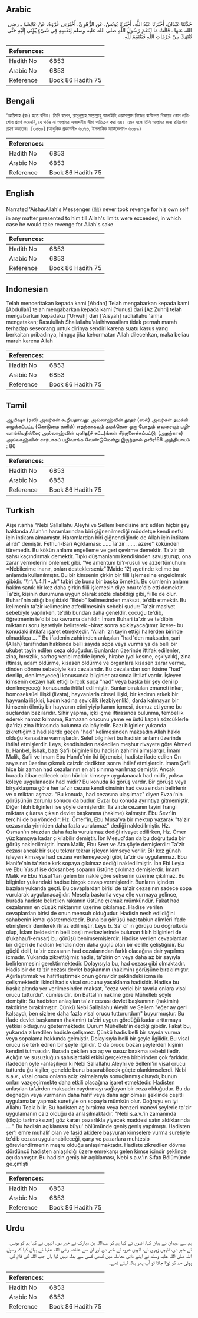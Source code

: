 ## Arabic


<div dir="rtl" lang="ar" style={{fontSize:'larger',backgroundColor:'#f8f9fa',padding:20}}>
حَدَّثَنَا عَبْدَانُ، أَخْبَرَنَا عَبْدُ اللَّهِ، أَخْبَرَنَا يُونُسُ، عَنِ الزُّهْرِيِّ، أَخْبَرَنِي عُرْوَةُ، عَنْ عَائِشَةَ ـ رضى الله عنها ـ قَالَتْ مَا انْتَقَمَ رَسُولُ اللَّهِ صلى الله عليه وسلم لِنَفْسِهِ فِي شَىْءٍ يُؤْتَى إِلَيْهِ حَتَّى تُنْتَهَكَ مِنْ حُرُمَاتِ اللَّهِ فَيَنْتَقِمَ لِلَّهِ‏.‏
</div>
<div style={{backgroundColor:'#f8f9fa',padding:20, marginBottom: 10}}><table> <thead> <tr> <th>References:</th> <th></th> </tr> </thead> <tbody><tr><td>Hadith No</td><td>6853</td></tr><tr><td>Arabic No</td><td>6853</td></tr><tr><td>Reference</td><td>Book 86 Hadith 75</td></tr></tbody></table></div>

## Bengali


<div dir="ltr" lang="bn" style={{fontSize:'larger',backgroundColor:'#f8f9fa',padding:20}}>
‘আয়িশাহ (রাঃ) হতে বর্ণিত। তিনি বলেন, রাসূলুল্লাহ্ সাল্লাল্লাহু আলাইহি ওয়াসাল্লাম নিজের ব্যক্তিগত বিষয়ের কোন প্রতিশোধ গ্রহণ করেননি, যে পর্যন্ত না আল্লাহর অলঙ্ঘনীয় সীমা অতিক্রম করা হয়। এমন হলে তিনি আল্লাহর জন্য প্রতিশোধ গ্রহণ করতেন। [৩৫৬০] (আধুনিক প্রকাশনী- ৬৩৭৬, ইসলামিক ফাউন্ডেশন- ৬৩৮৯)
</div>
<div style={{backgroundColor:'#f8f9fa',padding:20, marginBottom: 10}}><table> <thead> <tr> <th>References:</th> <th></th> </tr> </thead> <tbody><tr><td>Hadith No</td><td>6853</td></tr><tr><td>Arabic No</td><td>6853</td></tr><tr><td>Reference</td><td>Book 86 Hadith 75</td></tr></tbody></table></div>

## English


<div dir="ltr" lang="en" style={{fontSize:'larger',backgroundColor:'#f8f9fa',padding:20}}>
Narrated 'Aisha:Allah's Messenger (ﷺ) never took revenge for his own self in any matter presented to him till Allah's limits were exceeded, in which case he would take revenge for Allah's sake
</div>
<div style={{backgroundColor:'#f8f9fa',padding:20, marginBottom: 10}}><table> <thead> <tr> <th>References:</th> <th></th> </tr> </thead> <tbody><tr><td>Hadith No</td><td>6853</td></tr><tr><td>Arabic No</td><td>6853</td></tr><tr><td>Reference</td><td>Book 86 Hadith 75</td></tr></tbody></table></div>

## Indonesian


<div dir="ltr" lang="id" style={{fontSize:'larger',backgroundColor:'#f8f9fa',padding:20}}>
Telah menceritakan kepada kami [Abdan] Telah mengabarkan kepada kami [Abdullah] telah mengabarkan kepada kami [Yunus] dari [Az Zuhri] telah mengabarkan kepadaku ['Urwah] dari ['Aisyah] radliallahu 'anha mengatakan; Rasulullah Shallallahu'alaihiwasallam tidak pernah marah terhadap seseorang untuk dirinya sendiri karena suatu kasus yang berkaitan pribadinya, hingga jika kehormatan Allah dilecehkan, maka beliau marah karena Allah
</div>
<div style={{backgroundColor:'#f8f9fa',padding:20, marginBottom: 10}}><table> <thead> <tr> <th>References:</th> <th></th> </tr> </thead> <tbody><tr><td>Hadith No</td><td>6853</td></tr><tr><td>Arabic No</td><td>6853</td></tr><tr><td>Reference</td><td>Book 86 Hadith 75</td></tr></tbody></table></div>

## Tamil


<div dir="ltr" lang="ta" style={{fontSize:'larger',backgroundColor:'#f8f9fa',padding:20}}>
ஆயிஷா (ரலி) அவர்கள் கூறியதாவது: அல்லாஹ்வின் தூதர் (ஸல்) அவர்கள் தமக்கிழைக்கப்பட்ட (கொடுமை களில்) எதற்காகவும் தமக்கென ஒரு போதும் எவரையும் பழிவாங்கியதில்லை; அல்லாஹ்வின் புனித(ச் சட்ட)ங்கள் சீர்குலைக்கப்பட்டு, (அதற்காக) அல்லாஹ்வின் சார்பாகப் பழிவாங்க வேண்டுமென்று இருந்தால் தவிர!66 அத்தியாயம் : 86
</div>
<div style={{backgroundColor:'#f8f9fa',padding:20, marginBottom: 10}}><table> <thead> <tr> <th>References:</th> <th></th> </tr> </thead> <tbody><tr><td>Hadith No</td><td>6853</td></tr><tr><td>Arabic No</td><td>6853</td></tr><tr><td>Reference</td><td>Book 86 Hadith 75</td></tr></tbody></table></div>

## Turkish


<div dir="ltr" lang="tr" style={{fontSize:'larger',backgroundColor:'#f8f9fa',padding:20}}>
Aişe r.anha "Nebi Sallallahu Aleyhi ve Sellem kendisine arz edilen hiçbir şey hakkında Allah'ın haramlarından biri çiğnenilmediği müddetçe kendi nefsi için intikam almamıştır. Haramlardan biri çiğnendiğinde de Allah için intikam alırdı" demiştir. Fethu'l-Bari Açıklaması: ......Ta'zir ....... azere" kökünden türemedir. Bu kökün anlamı engelleme ve geri çevirme demektir. Ta'zir bir şahsı kaçındırmak demektir. Tıpkı düşmanlarını kendisinden savuşturup, ona zarar vermelerini önlemek gibi. "Ve amentum bi'r-rusuli ve azzertümuhum =Nebilerime inanır, onları desteklerseniz"(Maide 12) ayetinde kelime bu anlamda kullanılmıştır. Bu bir kimsenin çirkin bir fiili işlemesine engelolmak gibidir. '\'r':'\.4.l1 •.Jr" tabiri de buna bir başka örnektir. Bu cümlenin anlamı hakim sanık bir kez daha çirkin fiili işlemesin diye onu te'dib etti demektir. Ta'zir, kişinin durumuna uygun olarak sözle olabildiği gibi, fiille de olur. Buharl'nin attığı başlıktaki "Edeb" kelimesinden maksat, te'dib etmektir. Bu kelimenin ta'zir kelimesine atfedilmesinin sebebi şudur: Ta'zir masiyet sebebiyle yapılırken, te'dib bundan daha geneldir. çocuğu te'dib, öğretmenin te'dibi bu kavrama dahildir. İmam Buhari ta'zir ve te'dibin miktarını soru işaretiyle belirterek -biraz sonra açıklayacağımız üzere- bu konudaki ihtilafa işaret etmektedir. "Allah 'zn tayin ettiği hallerden birinde olmadıkça ... " Bu ifadenin zahirinden anlaşılan "had"den maksadın, şari (Allah) tarafından hakkında belli sayıda sopa veya vurma ya da belli bir ukubet tayin edilen ceza olduğudur. Bunlardan üzerinde ittifak edilenler, zina, hırsızlık, sarhoş verici madde içmek, hirabe (yol kesme, eşkiyalık), zina iftirası, adam öldürme, kısasen öldürme ve organlara kısasen zarar verme, dinden dönme sebebiyle katı cezalarıdır. Bu cezalardan son ikisine "had" denilip, denilmeyeceği konusunda bilginler arasında ihtilaf vardır. İşleyen kimsenin cezayı hak ettiği birçok suça "had" veya başka bir şey denilip denilmeyeceği konusunda ihtilaf edilmiştir. Bunlar bırakılan emaneti inkar, homoseksüel ilişki (livata), hayvanlarla cinsel ilişki, bir kadının erkek bir hayvanla ilişkisi, kadın kadına sevicilik (lezbiyenlik), darda kalmayan bir kimsenin ölmüş bir hayvanın etini yiyip kanını içmesi, domuz eti yeme bu suçlardan bazılarıdır. Sihir yapma, içki içme iftirasında bulunma, tembellik ederek namaz kılmama, Ramazan orucunu yeme ve üstü kapalı sözcüklerle (ta'riz) zina iftirasında bulunma da böyledir. Bazı bilginler yukarıda zikrettiğimiz hadislerde geçen "had" kelimesinden maksadın Allah hakkı olduğu kanaatine varmışlardır. Selef bilginleri bu hadisin anlamı üzerinde ihtilaf etmişlerdir. Leys, kendisinden nakledilen meşhur rivayete göre Ahmed b. Hanbel, İshak, bazı Şafiı bilginleri bu hadisin zahirini almışlarqır. İmam Malik, Şafii ve İmam Ebu Hanıfe'nin iki öğrencisi, hadiste ifade edilen On sayısının üzerine çıkmak caizdir dedikten sonra ihtilaf etmişlerdir. İmam Şafii hiçe bir zaman had cezalarının en alt sınırına varılmaz demiştir. Ancak burada itibar edilecek olan hür bir kimseye uygulanacak had midir, yoksa köleye uygulanacak had midir? Bu konuda iki görüş vardır. Bir görüşe veya biryaklaşıma göre her ta'zir cezası kendi cinsinin had cezasından belirlenir ve o miktarı aşmaz. "Bu konuda, had cezasına ulaşılmaz" diyen Evzaı'nin görüşünün zorunlu sonucu da budur. Evzaı bu konuda ayrıntıya gitmemiştir. Diğer fıkıh bilginleri ise şöyle demişlerdir: Ta'zirde cezanın tayini hangi miktara çıkarsa çıksın devlet başkanına (hakime) kalmıştır. Ebu Sevr'in tercihi de bu yöndedir: Hz. Ömer'in, Ebu Musa'ya bir mektup yazarak "ta'zir cezasında yirmiden daha fazla vurulamaz" dediği nakledilmiştir. Hz. Osman'ın otuzdan daha fazla vurulamaz dediği rivayet edilirken, Hz. Ömer yüz kamçıya kadar çıkılabilir demiştir. İbn Mesud'dan da bu doğrultuda bir görüş nakledilmiştir. İmam Malik, Ebu Sevr ve Ata şöyle demişlerdir: Ta'zir cezası ancak bir suçu tekrar tekrar işleyen kimseye verilir. Bir kez günah işleyen kimseye had cezası verilemeyeceği gibi, ta'zir de uygulanmaz. Ebu Hanife'nin ta'zirde kırk sopaya çıkılmaz dediği nakledilmiştir. İbn Ebi Leyla ve Ebu Yusuf ise doksanbeş sopanın üstüne çıkılmaz demişlerdir. İmam Malik ve Ebu Yusuf'tan gelen bir nakle göre seksenin üzerine çıkılmaz. Bu bilginler yukarıdaki hadise birçok cevap vermişlerdir. Bunların içinden bazıları yukarıda geçti. Bu cevaplardan birisi de ta'zir cezasının sadece sopa vurularak uygulanacağıdır. Mesela bastonla veya elle vurmaya gelince, burada hadiste belirtilen rakamın üstüne çıkmak mümkündür. Fakat had cezalarının en düşük miktarının üzerine çıkılamaz. Hadise verilen cevaplardan birisi de onun mensuh olduğudur. Hadisin nesh edildiğini sahabenin icmaı göstermektedir. Buna bu görüşü bazı tabiun alimleri ifade etmişlerdir denilerek itiraz edilmiştir. Leys b. Sa' d' ın görüşü bu doğrultuda olup, İslam beldesinin belli başlı merkezlerinde bulunan fıkıh bilginleri de (fukahau'l-emsar) bu görüşü benimsemişlerdir. Hadise verilen cevaplardan bir diğeri de hadisin kendisinden daha güçlü olan bir delille çeliştiğidir. Bu güçlü delil, ta'zir cezasının had cezalarından farklı olacağına dair yapılmış icmadır. Yukarıda zikrettiğimiz hadis, ta'zirin on veya daha az bir sayıyla belirlenmesini gerektirmektedir. Dolayısıyla bu, had cezası gibi olmaktadır. Hadis bir de ta'zir cezası devlet başkanının (hakimin) görüşüne bırakılmıştır. Ağırlaştırmak ve hafifleştirmek onun görevidir şeklindeki icma ile çelişmektedir. ikinci hadis visal orucunu yasaklama hadisidir. Hadise bu başlık altında yer verilmesinden maksat, "ceza verici bir tavırla onlara visal orucu tutturdu". cümlesidir. ibn Battal'ın nakline göre Mühelleb şöyle demiştir: Bu hadisten anlaşılan ta'zir cezası devlet başkanının (hakimin) takdirine bırakılmıştır. Çünkü Nebi Sallallahu Aleyhi ve Sellem "eğer ay geri kalsaydı, ben sizlere daha fazla visal orucu tuttururdum" buyurmuştur. Bu ifade devlet başkanının (hakimin) ta'ziri uygun gördüğü kadar arttırmaya yetkisi olduğunu göstermektedir. Durum Mühelleb'in dediği gibidir. Fakat bu, yukarıda zikredilen hadisle çelişmez. Çünkü hadis belli bir sayıda vurma veya sopalama hakkında gelmiştir. Dolayısıyla belli bir şeyle ilgilidir. Bu visal orucu ise terk edilen bir şeyle ilgilidir. O da orucu bozan şeylerden kişinin kendini tutmasıdır. Burada çekilen acı aç ve susuz bırakma sebebi iledir. Açlığın ve susuzluğun şahıslardaki etkisi gerçekten birbirinden çok farklıdır. ifadeden öyle -anlaşılıyor ki Nebi Sallallahu Aleyhi ve Sellem'in visal orucu tutturdu ğu kişiler, genelde bunu başarabilecek güçte olankimselerdi. Nebi s.a.v., visal orucu onların aciz kalmalarıyla sonuçlanmış olsaydı, bunun onları vazgeçirmekte daha etkili olacağına işaret etmektedir. Hadisten anlaşılan ta'zirden maksadın caydırmayı sağlayan bir ceza olduğudur. Bu da değneğin veya vurmanın daha hafif veya daha ağır olması şeklinde çeşitli uygulamalar yapmak suretiyle on sopayla mümkün olur. Doğruyu en iyi Allahu Teala bilir. Bu hadisten aç bırakma veya benzeri manevi şeylerle ta'zir uygulamanın caiz olduğu da anlaşılmaktadır. "Nebi s.a.v.'in zamanında (ölçüp tartmaksızın) göz kararı pazarlıkla yiyecek maddesi satın aldıklarında ... " Bu hadisin açıklaması büyu' bölümünde geniş geniş yapılmıştı. Hadisten şer'! emre muhalif olan ve fasid akidere başvuran kimselere vurma suretiyle te'dib cezası uygulanabileceği, çarşı ve pazarlara muhtesib görevlendirmenin meşru olduğu anlaşılmaktadır. Hadiste zikredilen dövme dördüncü hadisten anlaşıldığı üzere emrekarşı gelen kimse içindir şeklinde açıklanmıştır. Bu hadisin geniş bir açıklaması, Nebi s.a.v.'in Sıfatı Bölümünde ge.çmlşti
</div>
<div style={{backgroundColor:'#f8f9fa',padding:20, marginBottom: 10}}><table> <thead> <tr> <th>References:</th> <th></th> </tr> </thead> <tbody><tr><td>Hadith No</td><td>6853</td></tr><tr><td>Arabic No</td><td>6853</td></tr><tr><td>Reference</td><td>Book 86 Hadith 75</td></tr></tbody></table></div>

## Urdu


<div dir="rtl" lang="ur" style={{fontSize:'larger',backgroundColor:'#f8f9fa',padding:20}}>
ہم سے عبدان نے بیان کیا، انہوں نے کہا ہم کو عبداللہ بن مبارک نے خبر دی، انہوں نے کہا ہم کو یونس نے خبر دی، انہیں زہری نے، انہیں عروہ نے خبر دی اور ان سے عائشہ رضی اللہ عنہا نے بیان کیا کہ رسول اللہ صلی اللہ علیہ وسلم نے اپنے ذاتی معاملہ میں کبھی کسی سے بدلہ نہیں لیا ہاں جب اللہ کی قائم کی ہوئی حد کو توڑا جاتا تو آپ پھر بدلہ لیتے تھے۔
</div>
<div style={{backgroundColor:'#f8f9fa',padding:20, marginBottom: 10}}><table> <thead> <tr> <th>References:</th> <th></th> </tr> </thead> <tbody><tr><td>Hadith No</td><td>6853</td></tr><tr><td>Arabic No</td><td>6853</td></tr><tr><td>Reference</td><td>Book 86 Hadith 75</td></tr></tbody></table></div>